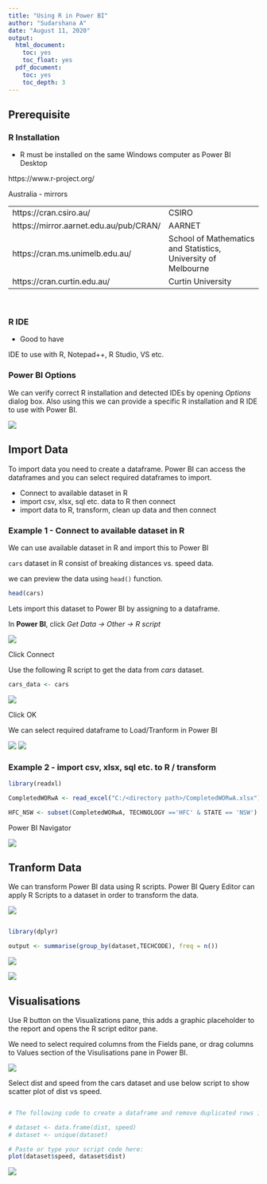 ```yaml
---
title: "Using R in Power BI"
author: "Sudarshana A"
date: "August 11, 2020"
output:
  html_document:
    toc: yes
    toc_float: yes
  pdf_document:
    toc: yes
    toc_depth: 3
---
```



## Prerequisite

### R Installation

* R must be installed on the same Windows computer as Power BI Desktop

https://www.r-project.org/

Australia - mirrors

|||
|---|---|
| https://cran.csiro.au/	| CSIRO |
| https://mirror.aarnet.edu.au/pub/CRAN/	| AARNET |
| https://cran.ms.unimelb.edu.au/	| School of Mathematics and Statistics, University of Melbourne |
| https://cran.curtin.edu.au/	| Curtin University |


</br>

### R IDE

* Good to have

IDE to use with R, Notepad++, R Studio, VS etc.




### Power BI Options

We can verify correct R installation and detected IDEs by opening *Options* dialog box. Also using this we can provide a specific R installation and R IDE to use with Power BI.

![](optionspbi.png)



## Import Data

To import data you need to create a dataframe. Power BI can access the dataframes and you can select required dataframes to import.

* Connect to available dataset in R
* import csv, xlsx, sql etc. data to R then connect
* import data to R, transform, clean up data and then connect


### Example 1 - Connect to available dataset in R

We can use available dataset in R and import this to Power BI

`cars` dataset in R consist of breaking distances vs. speed data.

we can preview the data using `head()` function.


```r
head(cars)

```

Lets import this dataset to Power BI by assigning to a dataframe.

In **Power BI**, click *Get Data -> Other -> R script*


![](getdatapbi.png)

Click Connect


Use the following R script to get the data from *cars* dataset.

```r
cars_data <- cars

```


![](getdatacars1.png)

Click OK

We can select required dataframe to Load/Tranform in Power BI

![](getdatacars2.png)
![](getdatacars3.png)


### Example 2 - import csv, xlsx, sql etc. to R / transform

```r
library(readxl)

CompletedWORwA <- read_excel("C:/<directory path>/CompletedWORwA.xlsx")

HFC_NSW <- subset(CompletedWORwA, TECHNOLOGY =='HFC' & STATE == 'NSW')

```


Power BI Navigator

![](import_ext.png)





## Tranform Data


We can transform Power BI data using R scripts. Power BI Query Editor can apply R Scripts to a dataset in order to transform the data. 


![](runR.png)
```r

library(dplyr)

output <- summarise(group_by(dataset,TECHCODE), freq = n())


```

![](transformR.png)

![](transformR2.png)



## Visualisations

Use R button on the Visualizations pane, this adds a graphic placeholder to the report and opens the R script editor pane.

We need to select required columns from the Fields pane, or drag columns to Values section of the Visulisations pane in Power BI.



![](visuals1.png)

Select dist and speed from the cars dataset and use below script to show scatter plot of dist vs speed.


```r

# The following code to create a dataframe and remove duplicated rows is always executed and acts as a preamble for your script: 

# dataset <- data.frame(dist, speed)
# dataset <- unique(dataset)

# Paste or type your script code here:
plot(dataset$speed, dataset$dist)

```
![](visuals2.png)

